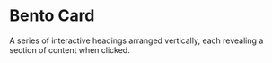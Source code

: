 # Bento Card

A series of interactive headings arranged vertically, each revealing a section of content when clicked.


